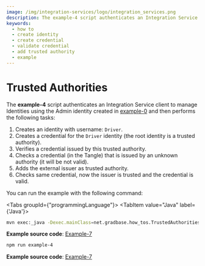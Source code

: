 ```yaml
---
image: /img/integration-services/logo/integration_services.png
description: The example-4 script authenticates an Integration Service client to manage Identities using the Admin identity created in example-0 and then creates and verifies identities and credentials.
keywords:
  - how to
  - create identity
  - create credential
  - validate credential
  - add trusted authority
  - example
---
```



# Trusted Authorities

The **example-4** script authenticates an Integration Service client to manage Identities using the Admin identity
created in [example-0](././run-how-tos.mdx) and then performs the following tasks:

1. Creates an identity with username: `Driver`.
2. Creates a credential for the `Driver` identity (the root identity is a trusted authority).
3. Verifies a credential issued by this trusted authority.
4. Checks a credential (in the Tangle) that is issued by an unknown authority (it will be not valid).
5. Adds the external issuer as trusted authority.
6. Checks same credential, now the issuer is trusted and the credential is valid.

You can run the example with the following command:

<Tabs groupId={"programmingLanguage"}>
<TabItem value="Java" label={'Java'}>

```bash
mvn exec:_java -Dexec.mainClass=net.gradbase.how_tos.TrustedAuthorities
```

**Example source code**: [Example-7](https://github.com/albydeca/iota-is-sdk/blob/main/examples/src/main/java/net/gradbase/examples/TrustedAuthorities.java)

</TabItem>
<TabItem value="Nodejs" label={'Node.js'}>

```bash
npm run example-4
```

**Example source code**: [Example-7](https://github.com/iotaledger/integration-services/blob/master/clients/client-sdk/examples/4-TrustedAuthorities.ts)

</TabItem>
</Tabs>

<Tabs groupId="language">
<TabItem value="java" label="Java">

</TabItem>
<TabItem value="nodejs" label="Nodejs">

</TabItem>
</Tabs>

